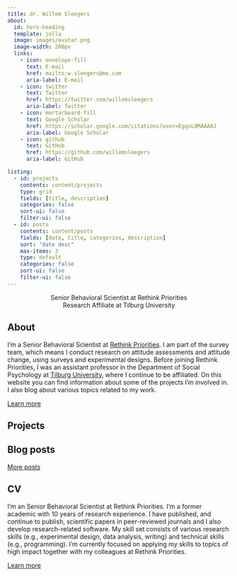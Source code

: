 ```yaml
---
title: dr. Willem Sleegers
about:
  id: hero-heading
  template: jolla
  image: images/avatar.png
  image-width: 200px
  links:
    - icon: envelope-fill
      text: E-mail
      href: mailto:w.sleegers@me.com
      aria-label: E-mail
    - icon: twitter
      text: Twitter
      href: https://twitter.com/willemsleegers
      aria-label: Twitter
    - icon: mortarboard-fill
      text: Google Scholar
      href: https://scholar.google.com/citations?user=EgqxL0MAAAAJ
      aria-label: Google Scholar
    - icon: github
      text: GitHub
      href: https://github.com/willemsleegers
      aria-label: GitHub

listing:
  - id: projects
    contents: content/projects
    type: grid
    fields: [title, description]
    categories: false
    sort-ui: false
    filter-ui: false
  - id: posts
    contents: content/posts
    fields: [date, title, categories, description]
    sort: "date desc"
    max-items: 3
    type: default
    categories: false
    sort-ui: false
    filter-ui: false
---
```


::: {#hero-heading style="text-align: center"}
Senior Behavioral Scientist at Rethink Priorities\
Research Affiliate at Tilburg University
:::

## About

I'm a Senior Behavioral Scientist at [Rethink Priorities](https://rethinkpriorities.org/). I am part of the survey team, which means I conduct research on attitude assessments and attitude change, using surveys and experimental designs. Before joining Rethink Priorities, I was an assistant professor in the Department of Social Psychology at [Tilburg University](https://www.tilburguniversity.edu/), where I continue to be affiliated. On this website you can find information about some of the projects I'm involved in. I also blog about various topics related to my work.

[Learn more](content/about.qmd "Learn more about me")

## Projects

::: {#projects}
:::

## Blog posts

::: {#posts}
:::

[More posts](content/blog.qmd "See more blog posts")

## CV

I'm an Senior Behavioral Scientist at Rethink Priorities. I'm a former academic with 10 years of research experience. I have published, and continue to publish, scientific papers in peer-reviewed journals and I also develop research-related software. My skill set consists of various research skills (e.g., experimental design, data analysis, writing) and technical skills (e.g., programming). I'm currently focused on applying my skills to topics of high impact together with my colleagues at Rethink Priorities.

[Learn more](content/cv/cv.qmd "Learn more about my CV")